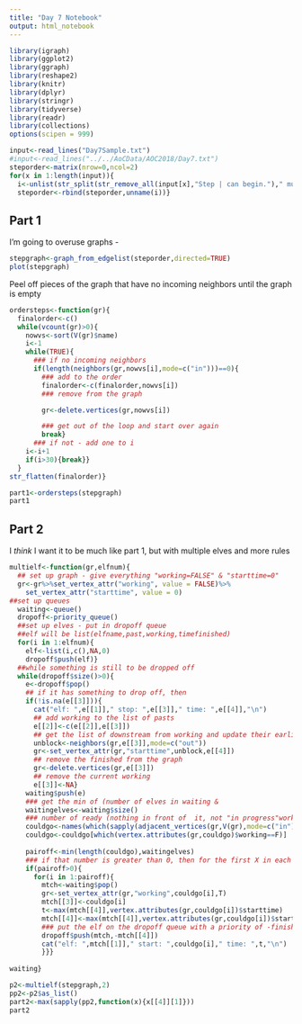 ```yaml
---
title: "Day 7 Notebook"
output: html_notebook
---
```


```r
library(igraph)
library(ggplot2)
library(ggraph)
library(reshape2)
library(knitr)
library(dplyr)
library(stringr)
library(tidyverse)
library(readr)
library(collections)
options(scipen = 999)
```

```r
input<-read_lines("Day7Sample.txt")
#input<-read_lines("../../AoCData/AOC2018/Day7.txt")
steporder<-matrix(nrow=0,ncol=2)
for(x in 1:length(input)){
  i<-unlist(str_split(str_remove_all(input[x],"Step | can begin.")," must be finished before step "))
  steporder<-rbind(steporder,unname(i))}
```
## Part 1
I'm going to overuse graphs - 
```r
stepgraph<-graph_from_edgelist(steporder,directed=TRUE)
plot(stepgraph)

```
Peel off pieces of the graph that have no incoming neighbors until the graph is empty


```r
ordersteps<-function(gr){
  finalorder<-c()
  while(vcount(gr)>0){
    nowvs<-sort(V(gr)$name)
    i<-1
    while(TRUE){
      ### if no incoming neighbors
      if(length(neighbors(gr,nowvs[i],mode=c("in")))==0){
        ### add to the order
        finalorder<-c(finalorder,nowvs[i])
        ### remove from the graph

        gr<-delete.vertices(gr,nowvs[i])

        ### get out of the loop and start over again
        break}
      ### if not - add one to i
    i<-i+1
    if(i>30){break}}
  }
str_flatten(finalorder)}
```

```r
part1<-ordersteps(stepgraph)
part1
```

## Part 2
I *think* I want it to be much like part 1, but with multiple elves and more rules


```r
multielf<-function(gr,elfnum){
  ## set up graph - give everything "working=FALSE" & "starttime=0"
  gr<-gr%>%set_vertex_attr("working", value = FALSE)%>%
    set_vertex_attr("starttime", value = 0)
##set up queues
  waiting<-queue()
  dropoff<-priority_queue()
  ##set up elves - put in dropoff queue
  ##elf will be list(elfname,past,working,timefinished)
  for(i in 1:elfnum){
    elf<-list(i,c(),NA,0)
    dropoff$push(elf)}
  ##while something is still to be dropped off
  while(dropoff$size()>0){
    e<-dropoff$pop()
    ## if it has something to drop off, then
    if(!is.na(e[[3]])){
      cat("elf: ",e[[1]]," stop: ",e[[3]]," time: ",e[[4]],"\n")
      ## add working to the list of pasts
      e[[2]]<-c(e[[2]],e[[3]])
      ## get the list of downstream from working and update their earliest possible start time
      unblock<-neighbors(gr,e[[3]],mode=c("out"))
      gr<-set_vertex_attr(gr,"starttime",unblock,e[[4]])
      ## remove the finished from the graph
      gr<-delete.vertices(gr,e[[3]])
      ## remove the current working
      e[[3]]<-NA}
    waiting$push(e)
    ### get the min of (number of elves in waiting &
    waitingelves<-waiting$size()
    ### number of ready (nothing in front of  it, not "in progress"working) steps )
    couldgo<-names(which(sapply(adjacent_vertices(gr,V(gr),mode=c("in")),length)==0))
    couldgo<-couldgo[which(vertex.attributes(gr,couldgo)$working==F)]
    
    pairoff<-min(length(couldgo),waitingelves)
    ### if that number is greater than 0, then for the first X in each list do:
    if(pairoff>0){
      for(i in 1:pairoff){
        mtch<-waiting$pop()
        gr<-set_vertex_attr(gr,"working",couldgo[i],T)
        mtch[[3]]<-couldgo[i]
        t<-max(mtch[[4]],vertex.attributes(gr,couldgo[i])$starttime)
        mtch[[4]]<-max(mtch[[4]],vertex.attributes(gr,couldgo[i])$starttime)+which(LETTERS==couldgo[i]) #+60
        ### put the elf on the dropoff queue with a priority of -finish time
        dropoff$push(mtch,-mtch[[4]])
        cat("elf: ",mtch[[1]]," start: ",couldgo[i]," time: ",t,"\n")
        }}}
  
waiting}
```



```r
p2<-multielf(stepgraph,2)
pp2<-p2$as_list()
part2<-max(sapply(pp2,function(x){x[[4]][1]}))
part2
```



